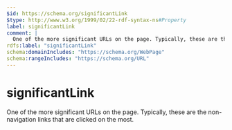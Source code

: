 ```yaml
---
$id: https://schema.org/significantLink
$type: http://www.w3.org/1999/02/22-rdf-syntax-ns#Property
label: significantLink
comment: |
  One of the more significant URLs on the page. Typically, these are the non-navigation links that are clicked on the most.
rdfs:label: "significantLink"
schema:domainIncludes: "https://schema.org/WebPage"
schema:rangeIncludes: "https://schema.org/URL"
---
```


# significantLink

One of the more significant URLs on the page. Typically, these are the non-navigation links that are clicked on the most.

